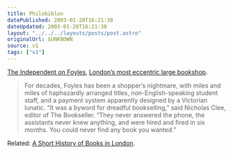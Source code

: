 ```yaml
---
title: Philobiblon
datePublished: 2003-01-28T16:21:38
dateUpdated: 2003-01-28T16:21:38
layout: "../../../layouts/posts/post.astro"
originalUrl: $UNKNOWN
source: v1
tags: ["v1"]
---
```


[The Independent on Foyles][1], [London&#8217;s most eccentric large bookshop][2].

> For decades, Foyles has been a shopper&#8217;s nightmare, with miles and miles of haphazardly arranged titles, non-English-speaking student staff, and a payment system apparently designed by a Victorian lunatic. &#8220;It was a byword for dreadful bookselling,&#8221; said Nicholas Clee, editor of The Bookseller. &#8220;They never answered the phone, the assistants never knew anything, and were hired and fired in six months. You could never find any book you wanted.&#8221;

Related: [A Short History of Books in London][3].

[1]: http://www.independent.co.uk/story.jsp?story=371917 "Independent: Still driving customers up the wall after 100 years: Foyles, the bookshop that time forgot"
[2]: http://www.foyles.co.uk/ "Foyles (W&G Foyle Ltd)"
[3]: http://www.skoob.com/webzine/londbook.htm "Skoob Russell Square: A Short History of Books in London (Reproduced from London: An Encyclopaedia edited by William Kent)"

